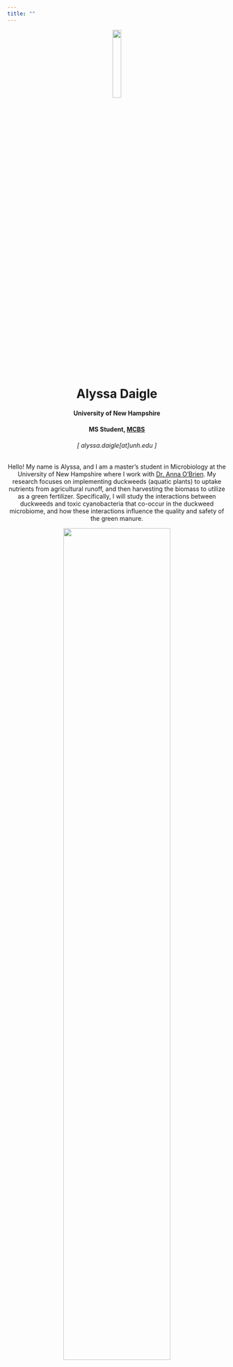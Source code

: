```yaml
---
title: ""
---
```


<center>

![](pictures/profpic%20copy.jpeg){width="20%"}

# Alyssa Daigle

#### University of New Hampshire

#### MS Student, [MCBS](https://colsa.unh.edu/molecular-cellular-biomedical-sciences)

###### [ alyssa.daigle[at]unh.edu ]

Hello! My name is Alyssa, and I am a master's student in Microbiology at the University of New Hampshire where I work with [Dr. Anna O'Brien](https://amob.github.io/). My research focuses on implementing duckweeds (aquatic plants) to uptake nutrients from agricultural runoff, and then harvesting the biomass to utilize as a green fertilizer. Specifically, I will study the interactions between duckweeds and toxic cyanobacteria that co-occur in the duckweed microbiome, and how these interactions influence the quality and safety of the green manure.

![](pictures/chocorua.jpeg){width="70%"}

</center>
